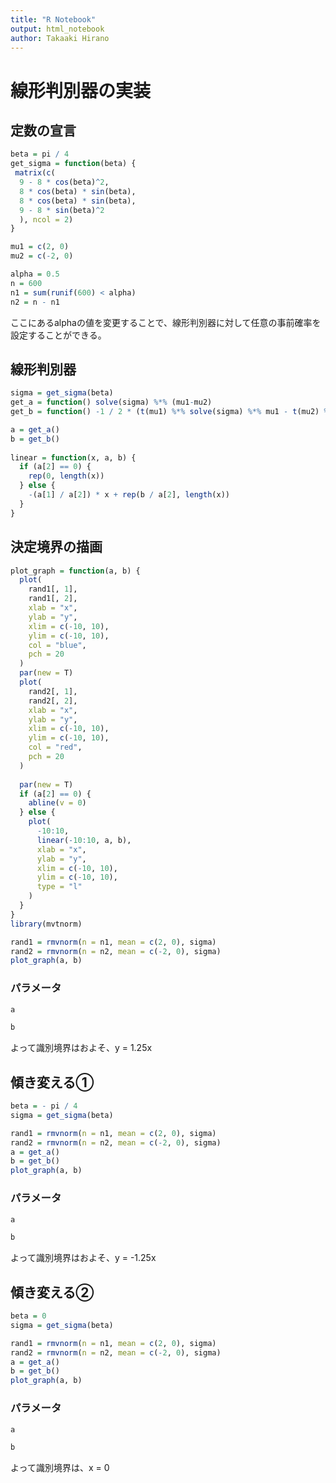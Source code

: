 ```yaml
---
title: "R Notebook"
output: html_notebook
author: Takaaki Hirano
---
```


# 線形判別器の実装

## 定数の宣言
```r
beta = pi / 4
get_sigma = function(beta) {
 matrix(c(
  9 - 8 * cos(beta)^2,
  8 * cos(beta) * sin(beta),
  8 * cos(beta) * sin(beta),
  9 - 8 * sin(beta)^2
  ), ncol = 2)
}

mu1 = c(2, 0)
mu2 = c(-2, 0)

alpha = 0.5
n = 600
n1 = sum(runif(600) < alpha)
n2 = n - n1
```

ここにあるalphaの値を変更することで、線形判別器に対して任意の事前確率を設定することができる。

## 線形判別器
```r
sigma = get_sigma(beta)
get_a = function() solve(sigma) %*% (mu1-mu2)
get_b = function() -1 / 2 * (t(mu1) %*% solve(sigma) %*% mu1 - t(mu2) %*% solve(sigma) %*% mu2) + log(n1 / n2)

a = get_a()
b = get_b()
                   
linear = function(x, a, b) {
  if (a[2] == 0) {
    rep(0, length(x))
  } else {
    -(a[1] / a[2]) * x + rep(b / a[2], length(x))
  }
}
```

## 決定境界の描画
```r
plot_graph = function(a, b) {
  plot(
    rand1[, 1],
    rand1[, 2],
    xlab = "x",
    ylab = "y",
    xlim = c(-10, 10),
    ylim = c(-10, 10),
    col = "blue",
    pch = 20
  )
  par(new = T)
  plot(
    rand2[, 1],
    rand2[, 2],
    xlab = "x",
    ylab = "y",
    xlim = c(-10, 10),
    ylim = c(-10, 10),
    col = "red",
    pch = 20
  )
    
  par(new = T)
  if (a[2] == 0) {
    abline(v = 0)
  } else {
    plot(
      -10:10,
      linear(-10:10, a, b),
      xlab = "x",
      ylab = "y",
      xlim = c(-10, 10),
      ylim = c(-10, 10),
      type = "l"
    )
  }
}
library(mvtnorm)

rand1 = rmvnorm(n = n1, mean = c(2, 0), sigma)
rand2 = rmvnorm(n = n2, mean = c(-2, 0), sigma)
plot_graph(a, b)
```
### パラメータ
```r
a
```
```r
b
```
よって識別境界はおよそ、y = 1.25x

## 傾き変える①
```r
beta = - pi / 4
sigma = get_sigma(beta)

rand1 = rmvnorm(n = n1, mean = c(2, 0), sigma)
rand2 = rmvnorm(n = n2, mean = c(-2, 0), sigma)
a = get_a()
b = get_b()
plot_graph(a, b)
```

### パラメータ
```r
a
```
```r
b
```
よって識別境界はおよそ、y = -1.25x

## 傾き変える②
```r
beta = 0
sigma = get_sigma(beta)

rand1 = rmvnorm(n = n1, mean = c(2, 0), sigma)
rand2 = rmvnorm(n = n2, mean = c(-2, 0), sigma)
a = get_a()
b = get_b()
plot_graph(a, b)
```

### パラメータ
```r
a
```
```r
b
```
よって識別境界は、x = 0 
